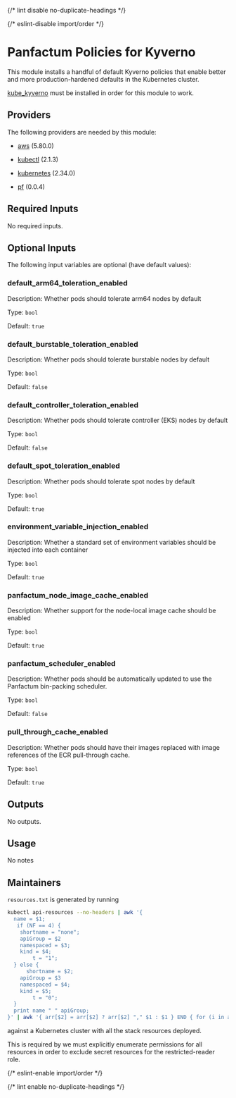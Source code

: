
{/* lint disable no-duplicate-headings */}

{/* eslint-disable import/order */}

<ModuleHeader name="kube_policies" sourceHref="https://github.com/Panfactum/stack/tree/__PANFACTUM_VERSION_EDGE__/packages/infrastructure/kube_policies" status="stable" type="direct" />

# Panfactum Policies for Kyverno

This module installs a handful of default Kyverno policies that enable better and more production-hardened defaults
in the Kubernetes cluster.

[kube\_kyverno](/docs/edge/reference/infrastructure-modules/direct/kubernetes/kube_kyverno) must be installed
in order for this module to work.

## Providers

The following providers are needed by this module:

* [aws](https://registry.terraform.io/providers/hashicorp/aws/5.80.0/docs) (5.80.0)

* [kubectl](https://registry.terraform.io/providers/alekc/kubectl/2.1.3/docs) (2.1.3)

* [kubernetes](https://registry.terraform.io/providers/hashicorp/kubernetes/2.34.0/docs) (2.34.0)

* [pf](https://registry.terraform.io/providers/panfactum/pf/0.0.4/docs) (0.0.4)

## Required Inputs

No required inputs.

## Optional Inputs

The following input variables are optional (have default values):

### default\_arm64\_toleration\_enabled

Description: Whether pods should tolerate arm64 nodes by default

Type: `bool`

Default: `true`

### default\_burstable\_toleration\_enabled

Description: Whether pods should tolerate burstable nodes by default

Type: `bool`

Default: `false`

### default\_controller\_toleration\_enabled

Description: Whether pods should tolerate controller (EKS) nodes by default

Type: `bool`

Default: `false`

### default\_spot\_toleration\_enabled

Description: Whether pods should tolerate spot nodes by default

Type: `bool`

Default: `true`

### environment\_variable\_injection\_enabled

Description: Whether a standard set of environment variables should be injected into each container

Type: `bool`

Default: `true`

### panfactum\_node\_image\_cache\_enabled

Description: Whether support for the node-local image cache should be enabled

Type: `bool`

Default: `true`

### panfactum\_scheduler\_enabled

Description: Whether pods should be automatically updated to use the Panfactum bin-packing scheduler.

Type: `bool`

Default: `false`

### pull\_through\_cache\_enabled

Description: Whether pods should have their images replaced with image references of the ECR pull-through cache.

Type: `bool`

Default: `true`

## Outputs

No outputs.

## Usage

No notes

## Maintainers

`resources.txt` is generated by running

```bash
kubectl api-resources --no-headers | awk '{
  name = $1;
   if (NF == 4) {
    shortname = "none";
    apiGroup = $2
    namespaced = $3;
    kind = $4;
        t = "1";
  } else {
      shortname = $2;
    apiGroup = $3
    namespaced = $4;
    kind = $5;
        t = "0";
  }
  print name " " apiGroup;
}' | awk '{ arr[$2] = arr[$2] ? arr[$2] "," $1 : $1 } END { for (i in arr) print arr[i], i }'

```

against a Kubernetes cluster with all the stack resources deployed.

This is required by we must explicitly enumerate permissions for all resources in order to exclude secret resources
for the restricted-reader role.

{/* eslint-enable import/order */}

{/* lint enable no-duplicate-headings */}
